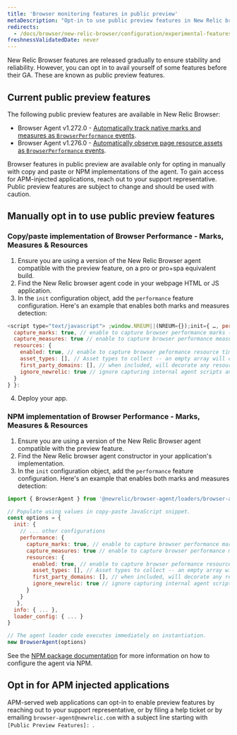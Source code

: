 ```yaml
---
title: 'Browser monitoring features in public preview'
metaDescription: "Opt-in to use public preview features in New Relic browser monitoring before they're generally available."
redirects:
  - /docs/browser/new-relic-browser/configuration/experimental-features
freshnessValidatedDate: never
---
```


New Relic Browser features are released gradually to ensure stability and reliability. However, you can opt in to avail yourself of some features before their GA. These are known as public preview features.

## Current public preview features

The following public preview features are available in New Relic Browser:
* Browser Agent v1.272.0 - [Automatically track native marks and measures as `BrowserPerformance` events](/docs/browser/new-relic-browser/browser-pro-features/marks-and-measures).
* Browser Agent v1.276.0 - [Automatically observe page resource assets as `BrowserPerformance` events](/docs/browser/new-relic-browser/browser-pro-features/page-resources).


<Callout variant="important">
  Browser features in public preview are available only for opting in manually with copy and paste or NPM implementations of the agent. To gain access for APM-injected applications, reach out to your support representative. Public preview features are subject to change and should be used with caution.
</Callout>

## Manually opt in to use public preview features

### Copy/paste implementation of Browser Performance - Marks, Measures & Resources
1. Ensure you are using a version of the New Relic Browser agent compatible with the preview feature, on a pro or pro+spa equivalent build.
2. Find the New Relic browser agent code in your webpage HTML or JS application.
3. In the `init` configuration object, add the `performance` feature configuration. Here's an example that enables both marks and measures detection:
  ```js
  <script type="text/javascript"> ;window.NREUM||(NREUM={});init={ …, performance: {
    capture_marks: true, // enable to capture browser performance marks (default false)
    capture_measures: true // enable to capture browser performance measures (default false)
    resources: {
      enabled: true, // enable to capture browser peformance resource timings (default false)
      asset_types: [], // Asset types to collect -- an empty array will collect all types (default []). See https://developer.mozilla.org/en-US/docs/Web/API/PerformanceResourceTiming/initiatorType for the list of types.
      first_party_domains: [], // when included, will decorate any resource as a first party resource if matching (default [])
      ignore_newrelic: true // ignore capturing internal agent scripts and harvest calls (default true)
    }
  } }:
  ```
4. Deploy your app.

### NPM implementation of Browser Performance - Marks, Measures & Resources
1. Ensure you are using a version of the New Relic Browser agent compatible with the preview feature.
2. Find the New Relic browser agent constructor in your application's implementation.
3. In the `init` configuration object, add the `performance` feature configuration. Here's an example that enables both marks and measures detection:
```js
import { BrowserAgent } from '@newrelic/browser-agent/loaders/browser-agent'

// Populate using values in copy-paste JavaScript snippet.
const options = {
  init: {
    // ... other configurations
    performance: {
      capture_marks: true, // enable to capture browser performance marks (default false)
      capture_measures: true // enable to capture browser performance measures (default false)
      resources: {
        enabled: true, // enable to capture browser peformance resource timings (default false)
        asset_types: [], // Asset types to collect -- an empty array will collect all types (default []). See https://developer.mozilla.org/en-US/docs/Web/API/PerformanceResourceTiming/initiatorType for the list of types.
        first_party_domains: [], // when included, will decorate any resource as a first party resource if matching (default [])
        ignore_newrelic: true // ignore capturing internal agent scripts and harvest calls (default true)
      }
    }
   },
  info: { ... },
  loader_config: { ... } 
}

// The agent loader code executes immediately on instantiation.
new BrowserAgent(options)
```
See the [NPM package documentation](https://www.npmjs.com/package/@newrelic/browser-agent) for more information on how to configure the agent via NPM.

## Opt in for APM injected applications
APM-served web applications can opt-in to enable preview features by reaching out to your support representative, or by filing a help ticket or by emailing `browser-agent@newrelic.com` with a subject line starting with `[Public Preview Features]: `.
